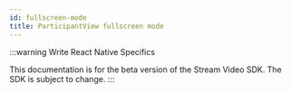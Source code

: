```yaml
---
id: fullscreen-mode
title: ParticipantView fullscreen mode
---
```


:::warning
Write React Native Specifics

This documentation is for the beta version of the Stream Video SDK.
The SDK is subject to change.
:::

[//]: # ()
[//]: # (In this guide, you'll learn how to display `ParticipantView` in a fullscreen mode. To make this work we'll be utilising [`element.requestFullscreen` browser API]&#40;https://developer.mozilla.org/en-US/docs/Web/API/Element/requestFullscreen&#41; and `ParticipantViewContext` to reach for `participantViewElement`. You might want to use this customization in combination with `SpeakerLayout` &#40;`ParticipantViewUISpotlight` property&#41; where spotlighted `ParticipantView` switches between dominant speakers automatically.)

[//]: # ()
[//]: # (### Define custom `ParticipantViewUI`)

[//]: # ()
[//]: # (The `ParticipantViewUI` template is incredibly versatile and can render anything you want it to. In this case, we'll be rendering a single button which we'll use to toggle between fullscreen and normal mode.)

[//]: # ()
[//]: # (```tsx)

[//]: # (import { useParticipantViewContext } from '@stream-io/video-react-sdk';)

[//]: # ()
[//]: # (const CustomParticipantViewUI = &#40;&#41; => {)

[//]: # (  const { participantViewElement } = useParticipantViewContext&#40;&#41;;)

[//]: # (  const [isFullsreenElement, setIsFullscreenElement] = useState&#40;false&#41;;)

[//]: # ()
[//]: # (  useEffect&#40;&#40;&#41; => {)

[//]: # (    // sync local state)

[//]: # (    const handleFullscreenChange = &#40;&#41; => {)

[//]: # (      setIsFullscreenElement&#40;)

[//]: # (        document.fullscreenElement === participantViewElement,)

[//]: # (      &#41;;)

[//]: # (    };)

[//]: # ()
[//]: # (    window.addEventListener&#40;'fullscreenchange', handleFullscreenChange&#41;;)

[//]: # ()
[//]: # (    return &#40;&#41; =>)

[//]: # (      window.removeEventListener&#40;'fullscreenchange', handleFullscreenChange&#41;;)

[//]: # (  }, [participantViewElement]&#41;;)

[//]: # ()
[//]: # (  const toggleFullscreen = &#40;&#41; => {)

[//]: # (    if &#40;isFullsreenElement&#41; {)

[//]: # (      return document.exitFullscreen&#40;&#41;;)

[//]: # (    })

[//]: # ()
[//]: # (    return participantViewElement?.requestFullscreen&#40;&#41;;)

[//]: # (  };)

[//]: # ()
[//]: # (  return &#40;)

[//]: # (    <>)

[//]: # (      <button)

[//]: # (        style={{ position: 'absolute', top: 10, right: 10 }})

[//]: # (        onClick={toggleFullscreen})

[//]: # (      >)

[//]: # (        {isFullsreenElement ? 'Leave' : 'Enter'} fullscreen)

[//]: # (      </button>)

[//]: # (      {/* your other custom UI elements */})

[//]: # (    </>)

[//]: # (  &#41;;)

[//]: # (};)

[//]: # (```)

[//]: # ()
[//]: # (## Final steps)

[//]: # ()
[//]: # (Now we can pass this custom `ParticipantViewUI` component down to our call layout components or directly to `ParticipantView` component in our custom call layout as described in the [participant view customizations guide]&#40;../../ui-cookbook/participant-view-customizations&#41;.)
